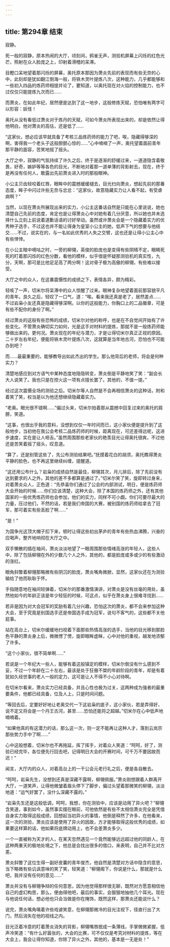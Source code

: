```yaml
---
---
---
```

title: 第294章 结束
---



寂静。

死一般的寂静，原本热闹的大厅，顷刻间，鸦雀无声，测验机屏幕上闪烁的红色光芒，照射在众人脸庞之上，印射着滑稽的呆滞。

目瞪口呆地望着那闪烁的屏幕，奥托原本那因为萧炎先前的表现而有些无奈的心中，此刻却是犹如翻江倒海一般，将铁木灵叶提炼八次，这种能力，几乎都能够和一些初入四品的炼药师相提并论了，要知道，以奥托现在对火焰的控制能力，也不过仅仅只能提炼九次而已……

而萧炎，在如此年纪，居然便是达到了这一地步，这般修炼天赋，恐怕唯有两字可以形容：妖怪！

奥托从没有看低过萧炎对于炼丹的天赋，可如今萧炎所表现出来的，却是依然让得他明白，他对萧炎的高估，还是低了……

“这家伙，想必应该早就具备了考核三品炼药师的能力了吧，唉，隐藏得够深的啊，害得我一个老头子这般胆颤心惊的……”心中喃喃了一声，奥托望着面前青年那平静的面容，苦笑地摇了摇头。

大厅之中，寂静的气氛持续了许久之后，终于是逐渐的舒缓过来，一道道隐含着敬畏，好奇，嫉妒等等各色的目光，不断地对着那一道单薄的背影射去，现在，终于是再没有任何人，敢露出先前萧炎进入时的那般眼神。

小公主贝齿轻咬着红唇，眼眸中的震撼缓缓褪去，目光扫向萧炎，想起先前的那番态度，眸子中闪过许些无奈与忿忿：“这家伙，故意隐藏实力让人看不起，有受虐病啊？”

当然，以现在萧炎所展现出来的实力，小公主这番话自然是只能在心里说说，她也清楚自己先前的态度，肯定也是让得萧炎心中对她有着几分厌意，所以她也并未选择什么立刻上前说着道歉话语的讨好举动。虽然或许萧炎会是一个隐藏着实力的优秀种子选手，不过这也并不能让得身为皇室小公主的她，低声下气的想要与他结交……不过，说实在的，与一名如此优秀的人失之交臂，这也还是让得小公主心中有些悻悻。

在小公主暗中嘀咕之时，一旁的柳翎，英俊的脸庞也是变得有些阴晴不定，眼睛死死的盯着那闪烁的红色分数，看他的模样，似乎很是怀疑那测验机的真实性，九分，天啊，那可是比他足足高了两分啊！这对骨子极为高傲的柳翎，有些难以接受。

大厅之中的众人，在这番震慑性的成绩之下，表情各异，颇为精彩。

轻咳了一声，切米尔将呆滞中的众人惊醒了过来。眼神复杂地望着面前那容貌平凡的青年。良久之后，轻叹了一口气，道：“唉。看来我还真是老了，居然差点……不过岩枭小友还真是隐藏得够深啊。以你的这般能力，你胸口上的二品徽章，可是有些不配你的身份了啊。”

经过萧炎的这般有些恐怖的成绩，切米尔对他的称呼，也是在不自觉间开始有了许些变化。不管萧炎确切实力如何，光是这手对材料的提炼，那就不是一般炼药师能够做出来的。更何况。萧炎现在的年纪与潜力，才是让得切米尔真正正视的原因。二十岁左右年纪，便能将铁木灵叶提炼八次，这就算是当年地古河，恐怕也不可能办到吧？

而……最最重要的，能够教导出如此杰出的学生。那么他背后的老师，将会是何种实力？

清楚地感应到对方语气中某种态度地隐隐转变，萧炎倒是平静地笑了笑：“副会长大人说笑了。我也只是在控火这一项有点擅长罢了。其他的，不值一提。”

经过这次震慑全场的测验之后。切米尔等人自然是不会再相信萧炎的这种话，附和着笑了笑，权当是以为他还想继续隐藏着实力。

“老奥。眼光很不错啊……”偏过头来，切米尔拍着那从震撼中回复过来的奥托的肩膀，笑道。

“这事，也很出乎我的意料，没想到仅仅一年时间而已，这小家伙便是提升到了这般地步，当初他在我公会考核二品炼药师的时候，距离现在，可还差得远呢，这进步速度，实在是让人咂舌。”虽然周围那些老家伙的艳羡目光让得奥托很爽，不过他还是苦笑着摇了摇头，叹息道。

“算了，还是别管这些了，先公布测验结果吧。”抚摸着花白的胡须，奥托瞧得萧炎平静的脸色，也不再这里继续纠缠，提醒道。

“这还用公布什么？岩枭的成绩自然是最佳，柳翎其次，月儿排后，除了先前没有达到要求的人之外，其他的差不多都算是通过了。”切米尔笑了笑，旋即转过身来，对着萧炎众人，正色道：“先恭喜你们通过了公会的内部测试，明日，便是炼药师大会开始的时候……你们应该清楚，这种大会，除了本国的炼药师之外，还有其他国家的一些优秀炼药师也会参加，他们的实力，同样不可小觑。你们可要尽最大的力量，压过他们，不然的话，若是我们帝国的大赛，被别国的炼药师给拿去了冠军，那可着实有些丢脸了啊……”

“是！”

为国争光这顶大帽子扣下来，顿时让得这些初出茅庐的青年有些热血沸腾，兴奋的应喝声，整齐地响彻在大厅之中。

双手懒散的插在袖间，萧炎淡淡地望了一眼周围那些情绪高涨的年轻人，这些人中，除了包括柳翎在外的少数几个人之外，其他的，都是脸庞或多或少的有些激动的涨红。

眼角斜瞥着柳翎那略微有些阴沉的脸庞，萧炎嘴角微掀，显然，这家伙还在为测验输给了他而耿耿于怀。

手指随意地在袖间轻弹着，切米尔的那番激情演讲，对萧炎是没有丝毫的用处，虽然他如今的年龄正该是年少轻狂的时候，可这点，似乎在萧炎身上很难寻找到……

若非是因为对大会冠军的奖励有着几分兴趣，恐怕这次的萧炎，都不会来参加这种大会，至于究竟是别国选手还是帝国选手成为冠军，说句不客气的，这些都不关他屁事。

站在高台上，切米尔缓缓地扫视着下面那些热情高涨的选手，当他的目光移到那脸色平静的萧炎身上后，微微愣了愣，旋即眼眸虚眯，心中对他的重视，越发地浓郁了许多。

“这个小家伙，很不简单啊……”

若说是一个年纪大一些人，能够有着这般镇定的模样，切米尔倒没有什么感到不妥，不过一个年龄在二十左右，最该是处于狂傲不桀的年龄阶段的青年，却是有着犹如久经世事的老人一般的定力，这可是让人不得不小心对待啊。

在切米尔看来，萧炎实力已经具备，并且心性也极为过关，这两种成为强者的最重要条件，他都已经具备，位及人上，只是时间问题。

“等回去后，定要好好地让老奥交代一下这岩枭的底子，这小家伙，若是弄得好，说不定又将会是一个丹王古河，甚至……恐怕还能将之超越。”切米尔在心中低声地喃喃着。

“如果他真的有这潜力的话，那么这一次，则一定不能再让这种人才，落到云岚宗那些势力手中了啊……”

心中这般想着，切米尔也不再拖延，挥了挥手，对着众人笑道：“呵呵，好了，测验已经完毕，各位便先行回去吧，记得明日大会的开赛时间，可千万不要因故而迟！”

闻言，大厅内的众人，对着高台上的一干公会元老行礼之后，便是各自散去。

“呵呵，岩枭先生，没想到还真是深藏不露啊，柳翎佩服。”萧炎刚想跟着人群离开大厅，一道笑声，让得他微皱着眉头停下了脚步，偏过头望着那微笑的柳翎，淡淡地道：“运气好罢了，没什么深藏不露的。”

“岩枭先生还是这般低调，呵呵，我想，你在测验中，应该是动用了异火吧？”柳翎含笑道，事到如今，虽然事实摆在眼前，可他依然是有些不太相信萧炎完全是凭借自身实力取得这般成绩，回想起当初异火的事情，他倒是释然了许多，在他看来，这一次的测验，萧炎应该是使用了异火的因故，方才能够取得这般优秀的成绩，如果要这样算的话，他如果将底牌动用上，也不会差萧炎多少。

一个一直被称为天才的人，在某天忽然遇见一个竟然能够远远超过他的同龄人，在这种两重天的极地处境之下，他总是会找出很多的借口，来表明，自己并不比对方差。

萧炎斜瞥了这位生得一副好皮囊的青年俊杰，他自然是清楚对方话中隐含的意思，当下略微有些讥讽意味的笑了笑，轻笑道：“柳翎阁下，你说是什么，那就是什么吧，我并没有任何的意见……”

萧炎并没有与柳翎争辩的任何意思，因为他觉得那样很无聊，既然对方愿意相信他自己的虚幻构思，那么，便由得他吧，最后的事实，会狠狠地抽他几个耳光。现在与他说任何话，想必他也只会当做是你在掩饰，既然这样，那萧炎还能说什么？

说完，萧炎嘴角噙着许些戏谑笑意，在柳翎那微冷的目光注视下，径直行出了大门，然后消失在他的视线之内。

目光泛着冷意的盯着萧炎消失的背影，柳翎嘴唇抿成一条薄线，手掌微微紧握，低声冷笑道：“有什么好嚣张的，大会的比赛，可不仅仅是考究对材料的提炼，等在大会上，我会让得你知道，你除了异火之外，其他的，基本是一无是处！”